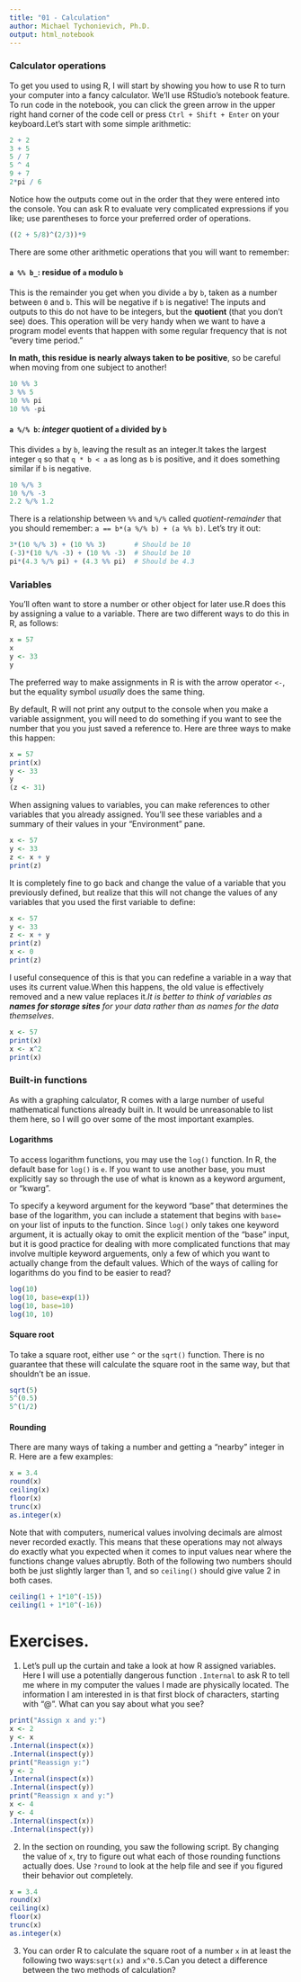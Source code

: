 ```yaml
---
title: "01 - Calculation"
author: Michael Tychonievich, Ph.D.
output: html_notebook
---
```


### Calculator operations

To get you used to using R, I will start by showing you how to use R to turn your computer into a fancy calculator. We'll use RStudio's notebook feature. To run code in the notebook, you can click the green arrow in the upper right hand corner of the code cell or press `Ctrl + Shift + Enter` on your keyboard.Let's start with some simple arithmetic:

```r
2 + 2
3 + 5
5 / 7
5 ^ 4
9 + 7
2*pi / 6
```

Notice how the outputs come out in the order that they were entered into the console. You can ask R to evaluate very complicated expressions if you like; use parentheses to force your preferred order of operations.

```r
((2 + 5/8)^(2/3))*9
```

There are some other arithmetic operations that you will want to remember:

#### `a %% b_`: residue of `a` modulo `b`

This is the remainder you get when you divide `a` by `b`, taken as a number between `0` and `b`. This will be negative if `b` is negative!  The inputs and outputs to this do not have to be integers, but the **quotient** (that you don't see) does.  This operation will be very handy when we want to have a program model events that happen with some regular frequency that is not "every time period."

**In math, this residue is nearly always taken to be positive**, so be careful when moving from one subject to another!

```r
10 %% 3
3 %% 5
10 %% pi
10 %% -pi
```

#### `a %/% b`: *integer* quotient of `a` divided by `b`

This divides `a` by `b`, leaving the result as an integer.It takes the largest integer `q` so that `q * b < a` as long as `b` is positive, and it does something similar if `b` is negative.

```r
10 %/% 3
10 %/% -3
2.2 %/% 1.2
```

There is a relationship between `%%` and `%/%` called *quotient-remainder* that you should remember: `a == b*(a %/% b) + (a %% b)`. Let's try it out:

```r
3*(10 %/% 3) + (10 %% 3)       # Should be 10
(-3)*(10 %/% -3) + (10 %% -3)  # Should be 10
pi*(4.3 %/% pi) + (4.3 %% pi)  # Should be 4.3
```


### Variables

You'll often want to store a number or other object for later use.R does this by assigning a value to a variable. There are two different ways to do this in R, as follows:

```r
x = 57
x
y <- 33
y
```

The preferred way to make assignments in R is with the arrow operator `<-`, but the equality symbol *usually* does the same thing.

By default, R will not print any output to the console when you make a variable assignment, you will need to do something if you want to see the number that you you just saved a reference to.  Here are three ways to make this happen:

```r
x = 57
print(x)
y <- 33
y
(z <- 31)
```

When assigning values to variables, you can make references to other variables that you already assigned. You'll see these variables and a summary of their values in your "Environment" pane.

```r
x <- 57
y <- 33
z <- x + y
print(z)

```

It is completely fine to go back and change the value of a variable that you previously defined, but realize that this will not change the values of any variables that you used the first variable to define:

```r
x <- 57
y <- 33
z <- x + y
print(z)
x <- 0
print(z)

```

I useful consequence of this is that you can redefine a variable in a way that uses its current value.When this happens, the old value is effectively removed and a new value replaces it.*It is better to think of variables as __names for storage sites__ for your data rather than as names for the data themselves*.

```r
x <- 57
print(x)
x <- x^2
print(x)

```

### Built-in functions

As with a graphing calculator, R comes with a large number of useful mathematical functions already built in. It would be unreasonable to list them here, so I will go over some of the most important examples.

#### Logarithms

To access logarithm functions, you may use the `log()` function. In R, the default base for `log()` is `e`. If you want to use another base, you must explicitly say so through the use of what is known as a keyword argument, or "kwarg".

To specify a keyword argument for the keyword "base" that determines the base of the logarithm, you can include a statement that begins with `base=` on your list of inputs to the function. Since `log()` only takes one keyword argument, it is actually okay to omit the explicit mention of the "base" input, but it is good practice for dealing with more complicated functions that may involve multiple keyword arguements, only a few of which you want to actually change from the default values. Which of the ways of calling for logarithms do you find to be easier to read?

```r
log(10)
log(10, base=exp(1))
log(10, base=10)
log(10, 10)

```

#### Square root

To take a square root, either use `^` or the `sqrt()` function. There is no guarantee that these will calculate the square root in the same way, but that shouldn't be an issue.

```r
sqrt(5)
5^(0.5)
5^(1/2)

```

#### Rounding

There are many ways of taking a number and getting a "nearby" integer in R. Here are a few examples:

```r
x = 3.4
round(x)
ceiling(x)
floor(x)
trunc(x)
as.integer(x)
```

Note that with computers, numerical values involving decimals are almost never recorded exactly. This means that these operations may not always do exactly what you expected when it comes to input values near where the functions change values abruptly. Both of the following two numbers should both be just slightly larger than 1, and so `ceiling()` should give value 2 in both cases.

```r
ceiling(1 + 1*10^(-15))
ceiling(1 + 1*10^(-16))
```
# Exercises.

1.  Let's pull up the curtain and take a look at how R assigned variables.  Here I will use a potentially dangerous function `.Internal` to ask R to tell me where in my computer the values I made are physically located. The information I am interested in is that first block of characters, starting with "@".  What can you say about what you see?

```r
print("Assign x and y:")
x <- 2
y <- x
.Internal(inspect(x))
.Internal(inspect(y))
print("Reassign y:")
y <- 2
.Internal(inspect(x))
.Internal(inspect(y))
print("Reassign x and y:")
x <- 4
y <- 4
.Internal(inspect(x))
.Internal(inspect(y))
```

2.  In the section on rounding, you saw the following script.  By changing the value of `x`, try to figure out what each of those rounding functions actually does. Use `?round` to look at the help file and see if you figured their behavior out completely.

```r
x = 3.4
round(x)
ceiling(x)
floor(x)
trunc(x)
as.integer(x)
```

3.  You can order R to calculate the square root of a number `x` in at least the following two ways:`sqrt(x)` and `x^0.5`.Can you detect a difference between the two methods of calculation?
